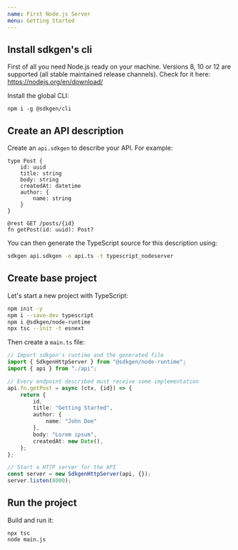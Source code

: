 ```yaml
---
name: First Node.js Server
menu: Getting Started
---
```


## Install sdkgen's cli

First of all you need Node.js ready on your machine. Versions 8, 10 or 12 are supported (all stable maintained release channels). Check for it here: https://nodejs.org/en/download/

Install the global CLI:

```
npm i -g @sdkgen/cli
```

## Create an API description

Create an `api.sdkgen` to describe your API. For example:

```
type Post {
    id: uuid
    title: string
    body: string
    createdAt: datetime
    author: {
        name: string
    }
}

@rest GET /posts/{id}
fn getPost(id: uuid): Post?
```

You can then generate the TypeScript source for this description using:

```sh
sdkgen api.sdkgen -o api.ts -t typescript_nodeserver
```

## Create base project

Let's start a new project with TypeScript:

```sh
npm init -y
npm i --save-dev typescript
npm i @sdkgen/node-runtime
npx tsc --init -t esnext
```

Then create a `main.ts` file:

```typescript
// Import sdkgen's runtime and the generated file
import { SdkgenHttpServer } from "@sdkgen/node-runtime";
import { api } from "./api";

// Every endpoint described must receive some implementation
api.fn.getPost = async (ctx, {id}) => {
    return {
        id,
        title: "Getting Started",
        author: {
            name: "John Doe"
        },
        body: "Lorem ipsum",
        createdAt: new Date(),
    };
};

// Start a HTTP server for the API
const server = new SdkgenHttpServer(api, {});
server.listen(8000);
```

## Run the project

Build and run it:

```
npx tsc
node main.js
```
